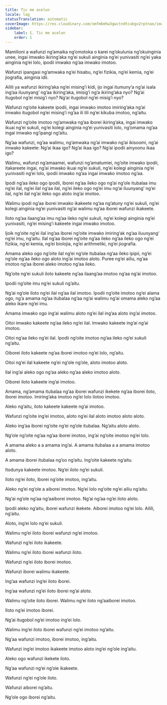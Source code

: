 ```yaml
---
title: Tic me acelun
locale: lag
statusTranslation: automatic
coverImage: https://res.cloudinary.com/xmfm6mhw3gwctndtcubgx2rptnae/image/upload/v1740337243/small_cover_educacion_fundamental_a051170f1c.webp
sidebar:
    label: 1. Tic me acelun
    order: 1
---
```

Mamilioni a wafunzi ng’amaika ng’omotoka o karei ng’okulunia ng’okuinginia unee, ingai imwako ikiring’aka ng’ei sukuli ainginia ng’ei yunivasiti ng’ei yaka ainginia ng’ei lolo, ipodii imwako ng’aa imwako imotoo.

Wafunzi ipangasi ng’amwaka ng’ei hisabu, ng’ei fizikia, ng’ei kemia, ng’ei jiografia, ainginia idii.

Ailili ya wafunzi ikiring’aka ng’ei mising’i kidi, ijo ingai itumuny’a ng’ai isala ing’aa iluunyang’ ng’aa ikiring’aka, imisig’i ng’a ikiring’aka nyo? Ng’ai itugobol ng’ei misig’i nyo? Ng’ai itugobol ng’ei misig’i nyo?

Wafunzi ng’oite kakeete ipodii, ingai imwako imotoo imiring’aka ng’ai imwako itugobol ng’ei mising’i ng’aa ili lili ng’ei kikuba imotoo, ng’aitu.

Wafunzi ng’oite imotoo ng’amwaka ng’aa iborei ikiring’aka, ingai imwako ikuai ng’ei sukuli, ng’ei kolegi ainginia ng’ei yunivasiti lolo, ng’omama ng’aa ingai imwako ng’ipangi ng’aitu.

Ng’aa wafunzi, ng’aa walimu, ng’amwaka ng’ai imwako ng’ai ikisoomi, ng’ai imwako kakeete: Ng’ai ikaa igo? Ng’ai ikaa igo? Ng’ai ipodii ainyoonu ikaa igo?

Walimu, wafunzi ng’amaamei, wafunzi ng’amatumiei, ng’oite imwako ipodii, itakareete ingai, ng’ai imwako ikuai ng’ei sukuli, ng’ei kolegi ainginia ng’ei yunivasiti ng’ei lolo, ipodii imwako ng’aa ingai imwako imotoo ng’aa.

Ipodi ng’aa ileko ogo ipodii, iborei ng’aa ileko ogo ng’ai ng’ole itubalaa imu ng’ei ilal, ng’ei ilal ng’aa ilal, ng’ei ileko ogo ng’ei imu ng’ai iluunyang’ ng’ei ilal, ng’ei ilal ng’ai ileko ogo aloto ing’ai imotoo.

Walimu ipodi ng’aa iborei imwako ikakeete ng’aa ng’atuny ng’ei sukuli, ng’ei kolegi ainginia ng’ei yunivasiti ng’ai walimu ng’aa iborei wafunzi ikakeete.

Iloto ng’aa ilaang’aa imu ng’aa ileko ng’ei sukuli, ng’ei kolegi ainginia ng’ei yunivasiti, ng’ei mising’i kakeete ingai imwako imotoo.

Ijoik ng’oite ng’ei ilal ing’aa iborei ng’oite imwako imiring’ak ng’aa iluunyang’ ng’ei imu, ng’aitu. Ilal ng’aa iborei ng’oite ng’aa ileko ng’aa ileko ogo ng’ei fizikia, ng’ei kemia, ng’ei biolojia, ng’ei arithmetiki, ng’ei jiografia.

Amama aleko ogo ng’oite ilal ng’ei ng’ole itubalaa ng’aa ileko ipipii, ng’ei ng’ole ng’aa ileko ogo aloto ing’ai imotoo aloto. Puree ng’ei ailiu, ng’aa imotoo ng’aa iborei aleko imotoo ng’aa ileko.

Ng’oite ng’ei sukuli iloto kakeete ng’aa ilaang’aa imotoo ng’aa ng’ai imotoo.

Ipodii ng’oite imu ng’ei sukuli ng’aitu.

Ng’ai ng’ole iloto ng’ei ilal ng’aa ilal imotoo. Ipodii ng’oite imotoo ng’ei alama ogo, ng’a amama ng’aa itubalaa ng’aa ng’ai walimu ng’ai omama aleko ng’aa aleko ikare ng’ei imu.

Amama imwako ogo ing’ai walimu aloto ng’ei ilal ing’aa aloto ing’ai imotoo.

Oitoi imwako kakeete ng’aa ileko ng’ei ilal. Imwako kakeete ing’ai ng’ai imotoo.

Oitoi ng’aa ileko ng’ei ilal. Ipodii ng’oite imotoo ng’aa ileko ng’ei sukuli ng’aitu.

Oiborei iloto kakeete ng’aa iborei imotoo ng’ei lolo, ng’aitu.

Oitoi ng’ei ilal kakeete ng’ei ng’ole ng’ole, aloto imotoo aloto.

Ilal ing’ai aleko ogo ng’aa aleko ng’aa aleko imotoo aloto.

Oiborei iloto kakeete ing’ai imotoo.

Amama, ng’amama itubalaa ng’aa iborei wafunzi ikekete ng’aa iborei iloto, iborei imotoo. Imiring’aka imotoo ng’ei lolo ilotoo imotoo.

Aleko ng’aitu, iloto kakeete kakeete ng’ai imotoo.

Wafunzi ng’oite ing’ei imotoo, aloto ng’ei ilal aloto imotoo aloto aloto.

Aleko ing’aa iborei ng’oite ng’ei ng’ole itubalaa. Ng’aitu aloto aloto.

Ng’ole ng’oite ng’aa ng’aa iborei imotoo, ing’ai ng’oite imotoo ng’ei lolo.

A amama aleko a a amama ing’ai. A amama itubalaa a a amama imotoo aloto.

A amama iborei itubalaa ng’oo ng’aitu. Ing’oite kakeete ng’aitu.

Itodunya kakeete imotoo. Ng’ei iloto ng’ei sukuli.

Iloto ng’ei iloto, iborei ng’oite imotoo, ing’aitu.

Aleko ng’ei ng’ole a aiborei imotoo. Ng’ei lolo ng’oite ng’ei ailiu ng’aitu.

Ng’ai ng’ole ng’aa ng’aaiborei imotoo. Ng’ai ng’aa ng’ei iloto aloto.

Ipodii aleko ng’aitu, iborei wafunzi ikekete. Aiborei imotoo ng’ei lolo. Ailili, ng’aitu.

Aloto, ing’ei lolo ng’ei sukuli.

Walimu ng’ei iloto iborei wafunzi ng’ei imotoo.

Wafunzi ng’ei iloto ikakeete.

Walimu ng’ei iloto iborei wafunzi iloto.

Wafunzi ng’ei iloto iborei imotoo.

Wafunzi iborei walimu ikakeete.

Ing’aa wafunzi ing’ei iloto iborei.

Ing’aa wafunzi ng’ei iloto iborei ng’ai aloto.

Walimu ng’oite iloto iborei. Walimu ng’ei iloto ng’aaiborei imotoo.

Iloto ng’ei imotoo iborei.

Ng’ai itugobol ng’ei imotoo ing’ei lolo.

Walimu ing’ei iloto iborei wafunzi ng’ei imotoo ng’aitu.

Ng’aa wafunzi imotoo, iborei imotoo, ing’aitu.

Wafunzi ing’ei imotoo ikakeete imotoo aloto ing’ei ng’ole ing’aitu.

Aleko ogo wafunzi ikekete iloto.

Ng’aa wafunzi ng’ei ng’ole ikakeete.

Wafunzi ng’ei ng’ole iloto.

Wafunzi aiborei ng’aitu.

Ng’ole ogo iborei ng’aitu.

